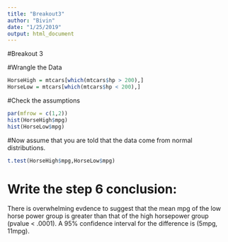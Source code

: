 ```yaml
---
title: "Breakout3"
author: "Bivin"
date: "1/25/2019"
output: html_document
---
```


#Breakout 3

#Wrangle the Data
```r
HorseHigh = mtcars[which(mtcars$hp > 200),]
HorseLow = mtcars[which(mtcars$hp < 200),]
```

#Check the assumptions
```r
par(mfrow = c(1,2))
hist(HorseHigh$mpg)
hist(HorseLow$mpg)
```

#Now assume that you are told that the data come from normal distributions.
```r
t.test(HorseHigh$mpg,HorseLow$mpg)
```

# Write the step 6 conclusion:
There is overwhelming evdence to suggest that the mean mpg of the low horse power group is greater than that of the high horsepower group (pvalue < .0001).  A 95% confidence interval for the difference is (5mpg, 11mpg).  
